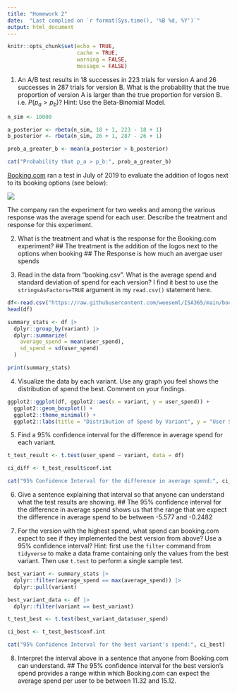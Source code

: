 ---
title: "Homework 2"
date:  "Last complied on `r format(Sys.time(), '%B %d, %Y')`"
output: html_document
---

```{r setup, include=FALSE}
knitr::opts_chunk$set(echo = TRUE,
                      cache = TRUE, 
                      warning = FALSE,
                      message = FALSE)
```



1. An A/B test results in 18 successes in 223 trials for version A and 26 successes in 287 trials for version B.  What is the probability that the true proportion of version A is larger than the true proportion for version B. i.e. $P(p_a>p_b$)? Hint: Use the Beta-Binomial Model.

```{R}
n_sim <- 10000

a_posterior <- rbeta(n_sim, 18 + 1, 223 - 18 + 1)
b_posterior <- rbeta(n_sim, 26 + 1, 287 - 26 + 1)

prob_a_greater_b <- mean(a_posterior > b_posterior)

cat("Probability that p_a > p_b:", prob_a_greater_b)

```


[Booking.com](https://www.booking.com/) ran a test in July of 2019 to evaluate the addition of logos next to its booking options (see below):

![](booking.png)

The company ran the experiment for two weeks and among the various response was the average spend for each user.  Describe the treatment and response for this experiment.

2. What is the treatment and what is the response for the Booking.com experiment?
## The treatment is the addition of the logos next to the options when booking
## The Response is how much an avergae user spends


3. Read in the data from "booking.csv".  What is the average spend and standard deviation of spend for each version?  I find it best to use the `stringsAsFactors=TRUE` argument in my `read.csv()` statement here.

```{r}
df<-read.csv("https://raw.githubusercontent.com/weeseml/ISA365/main/booking.csv")
head(df)

summary_stats <- df |>
  dplyr::group_by(variant) |>
  dplyr::summarize(
    average_spend = mean(user_spend),
    sd_spend = sd(user_spend)
  )

print(summary_stats)

```

4. Visualize the data by each variant.  Use any graph you feel shows the distribution of spend the best.  Comment on your findings.  

```{r}
ggplot2::ggplot(df, ggplot2::aes(x = variant, y = user_spend)) +
  ggplot2::geom_boxplot() +
  ggplot2::theme_minimal() +
  ggplot2::labs(title = "Distribution of Spend by Variant", y = "User Spend", x = "Variant")

```



5. Find a 95% confidence interval for the difference in average spend for each variant.  

```{r}
t_test_result <- t.test(user_spend ~ variant, data = df)

ci_diff <- t_test_result$conf.int

cat("95% Confidence Interval for the difference in average spend:", ci_diff)

```


6. Give a sentence explaining that interval so that anyone can understand what the test results are showing. 
## The 95% confidence interval for the difference in average spend shows us that the range that we expect the difference in average spend to be between -5.577 and -0.2482



7. For the version with the highest spend, what spend can booking.com expect to see if they implemented the best version from above? Use a 95% confidence interval?  Hint: first use the `filter` command from `tidyverse` to make a data frame containing only the values from the best variant.  Then use `t.test` to perform a single sample test.


```{r}
best_variant <- summary_stats |>
  dplyr::filter(average_spend == max(average_spend)) |>
  dplyr::pull(variant)

best_variant_data <- df |>
  dplyr::filter(variant == best_variant)

t_test_best <- t.test(best_variant_data$user_spend)

ci_best <- t_test_best$conf.int

cat("95% Confidence Interval for the best variant's spend:", ci_best)

```


8. Interpret the interval above in a sentence that anyone from Booking.com can understand.
## The 95% confidence interval for the best version's spend provides a range within which Booking.com can expect the average spend per user to be between 11.32 and 15.12.



